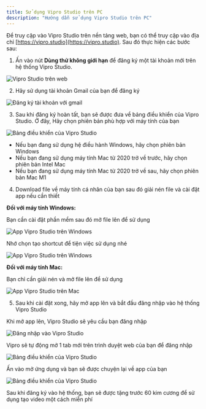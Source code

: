 ```yaml
---
title: Sử dụng Vipro Studio trên PC
description: "Hướng dẫn sử dụng Vipro Studio trên PC"
---
```


Để truy cập vào Vipro Studio trên nền tảng web, bạn có thể truy cập vào địa chỉ [https://vipro.studio](https://vipro.studio). Sau đó thực hiện các bước sau:

1. Ấn vào nút **Dùng thử không giới hạn** để đăng ký một tài khoản mới trên hệ thống Vipro Studio.

<img
  src="/images/introduction/home.png"
  alt="Vipro Studio trên web"
  className="rounded-lg"
/>

2. Hãy sử dụng tài khoản Gmail của bạn để đăng ký

<img
  src="/images/introduction/login.png"
  alt="Đăng ký tài khoản với gmail"
  className="rounded-lg"
/>

3. Sau khi đăng ký hoàn tất, bạn sẽ được đưa về bảng điều khiển của Vipro Studio. Ở đây, Hãy chọn phiên bản phù hợp với máy tính của bạn

<img
  src="/images/introduction/dashboard-app.png"
  alt="Bảng điều khiển của Vipro Studio"
  className="rounded-lg"
/>

- Nếu bạn đang sử dụng hệ điều hành Windows, hãy chọn phiên bản Windows
- Nếu bạn đang sử dụng máy tính Mac từ 2020 trở về trước, hãy chọn phiên bản Intel Mac
- Nếu bạn đang sử dụng máy tính Mac từ 2020 trở về sau, hãy chọn phiên bản Mac M1

4. Download file về máy tính cá nhân của bạn sau đó giải nén file và cài đặt app nếu cần thiết

**Đối với máy tính Windows:**

Bạn cần cài đặt phần mềm sau đó mở file lên để sử dụng

<img
  src="/images/introduction/app-windows-1.png"
  alt="App Vipro Studio trên Windows"
  className="rounded-lg"
/>

Nhớ chọn tạo shortcut để tiện việc sử dụng nhé

<img
  src="/images/introduction/app-windows-2.png"
  alt="App Vipro Studio trên Windows"
  className="rounded-lg"
/>

**Đối với máy tính Mac:**

Bạn chỉ cần giải nén và mở file lên để sử dụng

<img
  src="/images/introduction/app-mac.png"
  alt="App Vipro Studio trên Mac"
  className="rounded-lg"
/>

5. Sau khi cài đặt xong, hãy mở app lên và bắt đầu đăng nhập vào hệ thống Vipro Studio

Khi mở app lên, Vipro Studio sẽ yêu cầu bạn đăng nhập

<img
  src="/images/introduction/app-login.png"
  alt="Đăng nhập vào Vipro Studio"
  className="rounded-lg"
/>

Vipro sẽ tự động mở 1 tab mới trên trình duyệt web của bạn để đăng nhập

<img
  src="/images/introduction/app-login-web.png"
  alt="Bảng điều khiển của Vipro Studio"
  className="rounded-lg"
/>

Ấn vào mở ứng dụng và bạn sẽ được chuyện lại về app của bạn

<img
  src="/images/introduction/app-success.png"
  alt="Bảng điều khiển của Vipro Studio"
  className="rounded-lg"
/>

Sau khi đăng ký vào hệ thống, bạn sẽ được tặng trước 60 kim cương để sử dụng tạo video một cách miễn phí
